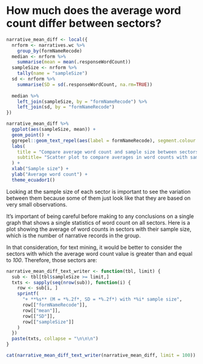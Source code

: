 
# How much does the average word count differ between sectors? {-#average-word-count-per-sector}

```r
narrative_mean_diff <- local({
  nrform <- narratives.wc %>% 
    group_by(formNameRecode)
  median <- nrform %>% 
    summarise(mean = mean(.responseWordCount))
  sampleSize <- nrform %>% 
    tally(name = "sampleSize")
  sd <- nrform %>% 
    summarise(SD = sd(.responseWordCount, na.rm=TRUE))
    
  median %>% 
    left_join(sampleSize, by = "formNameRecode") %>% 
    left_join(sd, by = "formNameRecode")
})
```

```r
narrative_mean_diff %>% 
  ggplot(aes(sampleSize, mean)) + 
  geom_point() +
  ggrepel::geom_text_repel(aes(label = formNameRecode), segment.colour = NA, force = .2) +
  labs(
    title = "Compare average word count and sample size between sectors",
    subtitle= "Scatter plot to compare averages in word counts with sample sizes"
  ) +
  xlab("Sample size") +
  ylab("Average word count") +
  theme_ecuador1()
```
  
Looking at the sample size of each sector is important to see the variation
between them because some of them just look like that they are based on very
small observations.
 
It's important of being careful before making to any conclusions on a single
graph that shows a single statistics of word count on all sectors. Here is a
plot showing the average of word counts in sectors with their sample size, which
is the number of narrative records in the group.

In that consideration, for text mining, it would be better to consider the
sectors with which the average word count value is greater than and equal to
*100*. Therefore, those sectors are:
```r
narrative_mean_diff_text_writer <- function(tbl, limit) {
  sub <- tbl[tbl$sampleSize >= limit,]
  txts <- sapply(seq(nrow(sub)), function(i) {
    row <- sub[i, ]
    sprintf(
      "+ **%s** (M = *%.2f*, SD = *%.2f*) with *%i* sample size",
      row[["formNameRecode"]],
      row[["mean"]],
      row[["SD"]],
      row[["sampleSize"]]
    )
  })
  paste(txts, collapse = "\n\n\n")
}
```
```r
cat(narrative_mean_diff_text_writer(narrative_mean_diff, limit = 100))
```

